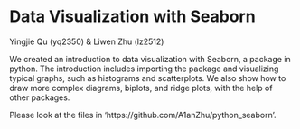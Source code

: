 # Data Visualization with Seaborn

Yingjie Qu (yq2350) & Liwen Zhu (lz2512)

We created an introduction to data visualization with Seaborn, a package in python. The introduction includes importing the package and visualizing typical graphs, such as histograms and scatterplots. We also show how to draw more complex diagrams, biplots, and ridge plots, with the help of other packages.

Please look at the files in 'https://github.com/A1anZhu/python_seaborn'.